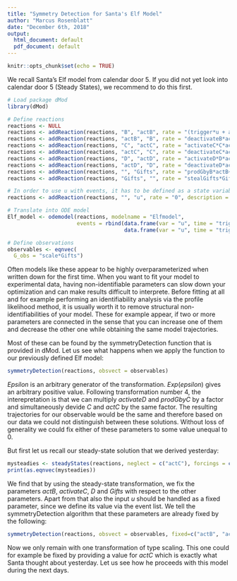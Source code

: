 ```yaml
---
title: "Symmetry Detection for Santa's Elf Model"
author: "Marcus Rosenblatt"
date: "December 6th, 2018"
output:
  html_document: default
  pdf_document: default
---
```


```r
knitr::opts_chunk$set(echo = TRUE)
```

We recall Santa's Elf model from calendar door 5. If you did not yet look into calendar door 5 (Steady States), we recommend to do this first.

```r

# Load package dMod
library(dMod)

# Define reactions
reactions <- NULL
reactions <- addReaction(reactions, "B", "actB", rate = "(trigger*u + activateB)*B", description = "Activation of B")
reactions <- addReaction(reactions, "actB", "B", rate = "deactivateB*actB*(1+deactivateBByD*actD)", description = "Deactivation of B")
reactions <- addReaction(reactions, "C", "actC", rate = "activateC*C*actB", description = "Activation of C")
reactions <- addReaction(reactions, "actC", "C", rate = "deactivateC*actC", description = "Deactivation of C")
reactions <- addReaction(reactions, "D", "actD", rate = "activateD*D*actC", description = "Activation of D")
reactions <- addReaction(reactions, "actD", "D", rate = "deactivateD*actD", description = "Deactivation of D")
reactions <- addReaction(reactions, "", "Gifts", rate = "prodGbyB*actB+prodGbyC*actC+prodGbyD*actD", description = "Production of Gifts")
reactions <- addReaction(reactions, "Gifts", "", rate = "stealGifts*Gifts", description = "Disappearing Gifts")

# In order to use u with events, it has to be defined as a state variable
reactions <- addReaction(reactions, "", "u", rate = "0", description = "")

# Translate into ODE model
Elf_model <- odemodel(reactions, modelname = "Elfmodel",
                      events = rbind(data.frame(var = "u", time = "trigger_begin", value = "1", method = "replace"),
                                     data.frame(var = "u", time = "trigger_end", value = "0", method = "replace")))

# Define observations
observables <- eqnvec(
  G_obs = "scale*Gifts")
```

Often models like these appear to be highly overparameterized when written down for the first time. When you want to fit your model to experimental data, having non-identifiable parameters can slow down your optimization and can make results difficult to interprete. Before fitting at all and for example performing an identifiability analysis via the profile likelihood method, it is usually worth it to remove structural non-identifiabilities of your model. These for example appear, if two or more parameters are connected in the sense that you can increase one of them and decrease the other one while obtaining the same model trajectories. 

Most of these can be found by the symmetryDetection function that is provided in dMod. Let us see what happens when we apply the function to our previously defined Elf model:
```r
symmetryDetection(reactions, obsvect = observables)
```

$Epsilon$ is an arbitrary generator of the transformation. $Exp(epsilon)$ gives an arbitrary positive value. Following transformation number 4, the interepretation is that we can multiply $activateD$ and $prodGbyC$ by a factor and simultaneously devide $C$ and $actC$ by the same factor. The resulting trajectories for our observable would be the same and therefore based on our data we could not distinguish between these solutions. Without loss of generality we could fix either of these parameters to some value unequal to 0.

But first let us recall our steady-state solution that we derived yesterday:

```r
mysteadies <- steadyStates(reactions, neglect = c("actC"), forcings = c("u"))
print(as.eqnvec(mysteadies))
```

We find that by using the steady-state transformation, we fix the parameters $actB$, $activateC$, $D$ and $Gifts$ with respect to the other parameters. Apart from that also the input $u$ should be handled as a fixed parameter, since we define its value via the event list. We tell the symmetryDetection algorithm that these parameters are already fixed by the following:

```r
symmetryDetection(reactions, obsvect = observables, fixed=c("actB", "activateC", "D", "Gifts", "u"))
```

Now we only remain with one transformation of type scaling. This one could for example be fixed by providing a value for $actC$ which is exactly what Santa thought about yesterday. Let us see how he proceeds with this model during the next days.